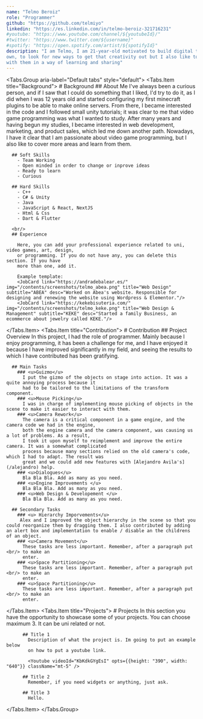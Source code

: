 ---
name: "Telmo Beroiz"
role: "Programmer"
github: "https://github.com/telmiyo"
linkedin: "https://es.linkedin.com/in/telmo-beroiz-321716231"
#youtube: "https://www.youtube.com/channel/${youtubeId}/"
#twitter: "https://www.twitter.com/${username}"
#spotify: "https://open.spotify.com/artist/${spotifyId}"
description: "I am Telmo, I am 21-year-old motivated to build digital things based on my own creativity. I like to learn by my
own, to look for new ways to get that creativity out but I also like to share my ideas with other people and work
with them in a way of learning and sharing"
---

<Tabs.Group aria-label="Default tabs" style="default">
  <Tabs.Item title="Background">
    # Background
      ## About Me
       I've always been a curious person, and if I saw that I could do something that I liked, 
       I'd try to do it, as I did when I was 12 years old and started configuring my first minecraft 
       plugins to be able to make online servers. From there, I became interested in the code and I followed 
       small unity tutorials; it was clear to me that video game programming was what I wanted to study. 
       After many years and having begun my studies, I became interested in web development, marketing, 
       and product sales, which led me down another path. Nowadays, I have it clear that I am passionate about 
       video game programming, but I also like to cover more areas and learn from them.
      
      ## Soft Skills
        - Team Working
        - Open minded in order to change or inprove ideas
        - Ready to learn
        - Curious

      ## Hard Skills
        - C++
        - C# & Unity
        - Java
        - JavaScript & React, NextJS
        - Html & Css
        - Dart & Flutter
      
      <br/>
      ## Experience

        Here, you can add your professional experience related to uni, video games, art, design,
        or programming. If you do not have any, you can delete this section. If you have
        more than one, add it.

        Example template:
        <JobCard link="https://andradebalear.es/" img="/contents/screenshots/telmo_abea.png" title="Web Design" subtitle="ABEA" desc="Worked on Abea's website. Responsible for designing and renewing the website using Wordpress & Elementor."/>
        <JobCard link="https://kekebisuteria.com/" img="/contents/screenshots/telmo_keke.png" title="Web Design & Management" subtitle="KEKE" desc="Started a family Business, an ecommerce about jewelry called KEKE."/>
  
  </Tabs.Item>
  <Tabs.Item title="Contribution">
    # Contribution
      ## Project Overview
        In this project, I had the role of programmer. Mainly because I enjoy programming,
         it has been a challenge for me, and I have enjoyed it because I have improved significantly 
         in my field, and seeing the results to which I have contributed has been gratifying.

      ## Main Tasks
        ### <u>Guizmo</u>
          I put the gizmo of the objects on stage into action. It was a quite annoying process because it 
          had to be tailored to the limitations of the transform component.
        ### <u>Mouse Picking</u>
          I was in charge of implementing mouse picking of objects in the scene to make it easier to interact with them.
        ### <u>Camera Rework</u>
          The camera is a critical component in a game engine, and the camera code we had in the engine, 
          both the engine camera and the camera component, was causing us a lot of problems. As a result, 
          I took it upon myself to reimplement and improve the entire camera. It was a somewhat complicated 
          process because many sections relied on the old camera's code, which I had to adapt. The result was
          great and we could add new features with [Alejandro Avila's](/alejandro) help.
        ### <u>Dialogues</u>
          Bla Bla Bla. Add as many as you need.
        ### <u>Engine Improvements </u>
          Bla Bla Bla. Add as many as you need.
        ### <u>Web Design & Developement </u>
          Bla Bla Bla. Add as many as you need.

      ## Secondary Tasks
        ### <u> Hierarchy Imporvements</u>
         Alex and I improved the object hierarchy in the scene so that you could reorganize them by dragging them. I also contributed by adding an alert box and implementation to enable / disable an the childrens of an object. 
        ### <u>Camera Movement</u>
          These tasks are less important. Remember, after a paragraph put <br/> to make an
          enter.
        ### <u>Space Partitioning</u>
          These tasks are less important. Remember, after a paragraph put <br/> to make an
          enter.
        ### <u>Space Partitioning</u>
          These tasks are less important. Remember, after a paragraph put <br/> to make an
          enter.
  </Tabs.Item>
  <Tabs.Item title="Projects">
     # Projects
        In this section you have the opportunity to showcase some of your projects.
        You can choose maximum 3. It can be uni related or not. 

          ## Title 1
            Description of what the project is. Im going to put an example below
            on how to put a youtube link.

            <Youtube videoId="KbKdkGYgEsI" opts={{height: "390", width: "640"}} className="mt-5" />

          ## Title 2
            Remember, if you need widgets or anything, just ask.

          ## Title 3
            Hello. 
  </Tabs.Item>
</Tabs.Group>
